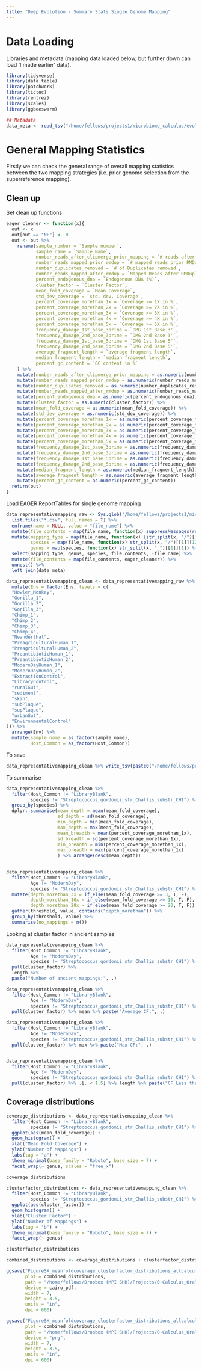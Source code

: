 ```yaml
---
title: "Deep Evolution - Summary Stats Single Genome Mapping"
---
```


# Data Loading

Libraries and metadata (mapping data loaded below, but further down can load
'I made earlier' data).

```r
library(tidyverse)
library(data.table)
library(patchwork)
library(tictoc)
library(rentrez)
library(scales)
library(ggbeeswarm)

## Metadata
data_meta <- read_tsv("/home/fellows/projects1/microbiome_calculus/evolution/00-documentation.backup/17-Deep_Sequencing_HumanFiltering_Results_20190307.tsv")
```

# General Mapping Statistics

Firstly we can check the general range of overall mapping statistics between
the two mapping strategies (i.e. prior genome selection from the superreference
mapping).

## Clean up

Set clean up functions

```r
eager_cleaner <- function(x){
  out <- x
  out[out == "NF"] <- 0
  out <- out %>%
    rename(sample_number = `Sample number`,
           sample_name = `Sample Name`,
           number_reads_after_clipmerge_prior_mapping = `# reads after C&M prior mapping`,
           number_reads_mapped_prior_rmdup = `# mapped reads prior RMDup`,
           number_duplicates_removed = `# of Duplicates removed`,
           number_reads_mapped_after_rmdup = `Mapped Reads after RMDup`,
           percent_endogenous_dna = `Endogenous DNA (%)`,
           cluster_factor = `Cluster Factor`,
           mean_fold_coverage = `Mean Coverage`,
           std_dev_coverage = `std. dev. Coverage`,
           percent_coverage_morethan_1x = `Coverage >= 1X in %`,
           percent_coverage_morethan_2x = `Coverage >= 2X in %`,
           percent_coverage_morethan_3x = `Coverage >= 3X in %`,
           percent_coverage_morethan_4x = `Coverage >= 4X in %`,
           percent_coverage_morethan_5x = `Coverage >= 5X in %`,
           frequency_damage_1st_base_3prime = `DMG 1st Base 3'`,
           frequency_damage_2nd_base_3prime = `DMG 2nd Base 3'`,
           frequency_damage_1st_base_5prime = `DMG 1st Base 5'`,
           frequency_damage_2nd_base_5prime = `DMG 2nd Base 5'`,
           average_fragment_length = `average fragment length`,
           median_fragment_length = `median fragment length`,
           percent_gc_content = `GC content in %`
    ) %>%
    mutate(number_reads_after_clipmerge_prior_mapping = as.numeric(number_reads_after_clipmerge_prior_mapping)) %>%
    mutate(number_reads_mapped_prior_rmdup = as.numeric(number_reads_mapped_prior_rmdup)) %>%
    mutate(number_duplicates_removed = as.numeric(number_duplicates_removed)) %>% 
    mutate(number_reads_mapped_after_rmdup = as.numeric(number_reads_mapped_after_rmdup)) %>% 
    mutate(percent_endogenous_dna = as.numeric(percent_endogenous_dna)) %>% 
    mutate(cluster_factor = as.numeric(cluster_factor)) %>%
    mutate(mean_fold_coverage = as.numeric(mean_fold_coverage)) %>%
    mutate(std_dev_coverage = as.numeric(std_dev_coverage)) %>%
    mutate(percent_coverage_morethan_1x = as.numeric(percent_coverage_morethan_1x)) %>%
    mutate(percent_coverage_morethan_2x = as.numeric(percent_coverage_morethan_2x)) %>%
    mutate(percent_coverage_morethan_3x = as.numeric(percent_coverage_morethan_3x)) %>%
    mutate(percent_coverage_morethan_4x = as.numeric(percent_coverage_morethan_4x)) %>%
    mutate(percent_coverage_morethan_5x = as.numeric(percent_coverage_morethan_5x)) %>%
    mutate(frequency_damage_1st_base_3prime = as.numeric(frequency_damage_1st_base_3prime)) %>%
    mutate(frequency_damage_2nd_base_3prime = as.numeric(frequency_damage_2nd_base_3prime)) %>%
    mutate(frequency_damage_1st_base_5prime = as.numeric(frequency_damage_1st_base_5prime)) %>%
    mutate(frequency_damage_2nd_base_5prime = as.numeric(frequency_damage_2nd_base_5prime)) %>%
    mutate(median_fragment_length = as.numeric(median_fragment_length)) %>%
    mutate(average_fragment_length = as.numeric(average_fragment_length)) %>%
    mutate(percent_gc_content = as.numeric(percent_gc_content))
  return(out)
}

```


Load EAGER ReportTables for single genome mapping

```r
data_representativemapping_raw <- Sys.glob("/home/fellows/projects1/microbiome_calculus/evolution/04-analysis/deep/eager/initial_single_genome/output/*") %>%
  list.files("*.csv", full.names = T) %>%
  enframe(name = NULL, value = "file_name") %>%
  mutate(file_contents = map(file_name, function(x) suppressMessages(read_csv(x)))) %>%
  mutate(mapping_type = map(file_name, function(x) {str_split(x, "/")[[1]][10]}) %>% unlist,
         species = map(file_name, function(x) str_split(x, "/")[[1]][12]) %>% unlist,
         genus = map(species, function(x) str_split(x, "_")[[1]][1]) %>% unlist) %>%
  select(mapping_type, genus, species, file_contents, -file_name) %>%
  mutate(file_contents = map(file_contents, eager_cleaner)) %>%
  unnest() %>%
  left_join(data_meta)

data_representativemapping_clean <- data_representativemapping_raw %>% 
  mutate(Env = factor(Env, levels = c(
  "Howler_Monkey",
  "Gorilla_1",
  "Gorilla_2",
  "Gorilla_3",
  "Chimp_1",
  "Chimp_2",
  "Chimp_3",
  "Chimp_4",
  "Neanderthal",
  "PreagriculturalHuman_1",
  "PreagriculturalHuman_2",
  "PreantibioticHuman_1",
  "PreantibioticHuman_2",
  "ModernDayHuman_1",
  "ModernDayHuman_2",
  "ExtractionControl",
  "LibraryControl",
  "ruralGut",
  "sediment",
  "skin",
  "subPlaque",
  "supPlaque",
  "urbanGut",
  "EnvironmentalControl"
))) %>%
  arrange(Env) %>%
  mutate(sample_name = as_factor(sample_name),
         Host_Common = as_factor(Host_Common))
```

To save

```r
data_representativemapping_clean %>% write_tsv(paste0("/home/fellows/projects1/microbiome_calculus/evolution/04-analysis/deep/eager/initial_single_genome/output/aggregated_eagerresults_", format(Sys.Date(), "%Y%m%d"),".tsv"))
```


To summarise

```r
data_representativemapping_clean %>% 
  filter(Host_Common != "LibraryBlank",
         species != "Streptococcus_gordonii_str_Challis_substr_CH1") %>%
  group_by(species) %>% 
  dplyr::summarise(mean_depth = mean(mean_fold_coverage), 
                   sd_depth = sd(mean_fold_coverage), 
                   min_depth = min(mean_fold_coverage),
                   max_depth = max(mean_fold_coverage),
                   mean_breadth = mean(percent_coverage_morethan_1x), 
                   sd_breadth = sd(percent_coverage_morethan_1x), 
                   min_breadth = min(percent_coverage_morethan_1x),
                   max_breadth = max(percent_coverage_morethan_1x)
                   ) %>% arrange(desc(mean_depth))
                   

```

```r
data_representativemapping_clean %>% 
  filter(Host_Common != "LibraryBlank",
         Age != "ModernDay",
         species != "Streptococcus_gordonii_str_Challis_substr_CH1") %>%
  mutate(depth_morethan_3x = if_else(mean_fold_coverage >= 3, T, F),
         depth_morethan_10x = if_else(mean_fold_coverage >= 10, T, F),
         depth_morethan_20x = if_else(mean_fold_coverage >= 20, T, F)) %>%
  gather(threshold, value, contains("depth_morethan")) %>%
  group_by(threshold, value) %>%
  summarise(no_mappings = n())
```

Looking at cluster factor in ancient samples

```r
data_representativemapping_clean %>% 
  filter(Host_Common != "LibraryBlank",
         Age != "ModernDay",
         species != "Streptococcus_gordonii_str_Challis_substr_CH1") %>%
  pull(cluster_factor) %>% 
  length %>% 
  paste("Number of ancient mappings:", .)

data_representativemapping_clean %>% 
  filter(Host_Common != "LibraryBlank",
         Age != "ModernDay",
         species != "Streptococcus_gordonii_str_Challis_substr_CH1") %>% 
  pull(cluster_factor) %>% mean %>% paste("Average CF:", .)

data_representativemapping_clean %>% 
  filter(Host_Common != "LibraryBlank",
         Age != "ModernDay",
         species != "Streptococcus_gordonii_str_Challis_substr_CH1") %>% 
  pull(cluster_factor) %>% max %>% paste("Max CF:", .)


data_representativemapping_clean %>% 
  filter(Host_Common != "LibraryBlank",
         Age != "ModernDay",
         species != "Streptococcus_gordonii_str_Challis_substr_CH1") %>% 
  pull(cluster_factor) %>% .[. < 1.5] %>% length %>% paste("CF Less than 1.5:", .)
```

## Coverage distributions

```r
coverage_distributions <- data_representativemapping_clean %>% 
  filter(Host_Common != "LibraryBlank",
         species != "Streptococcus_gordonii_str_Challis_substr_CH1") %>%
  ggplot(aes(mean_fold_coverage)) +
  geom_histogram() +
  xlab("Mean Fold Coverage") +
  ylab("Number of Mappings") +
  labs(tag = "a") +
  theme_minimal(base_family = "Roboto", base_size = 7) + 
  facet_wrap(~ genus, scales = "free_x")

coverage_distributions

clusterfactor_distributions <- data_representativemapping_clean %>% 
  filter(Host_Common != "LibraryBlank",
         species != "Streptococcus_gordonii_str_Challis_substr_CH1") %>%
  ggplot(aes(cluster_factor)) +
  geom_histogram() +
  xlab("Cluster Factor") +
  ylab("Number of Mappings") +
  labs(tag = "b") +
  theme_minimal(base_family = "Roboto", base_size = 7) + 
  facet_wrap(~ genus)

clusterfactor_distributions

combined_distributions <- coverage_distributions + clusterfactor_distributions + plot_layout(nrow = 1)

ggsave("FigureSX_meanfoldcoverage_clusterfactor_distributions_allcalculussamples_noblanks.pdf", 
       plot = combined_distributions, 
       path = "/home/fellows/Dropbox (MPI SHH)/Projects/0-Calculus_Oral_Evolution/1-Oral_Deep_Evolution/06-manuscripts/SupplementaryFigures/Phylogenies_MappingStatistics", 
       device = cairo_pdf, 
       width = 7, 
       height = 3.5, 
       units = "in", 
       dpi = 600)

ggsave("FigureSX_meanfoldcoverage_clusterfactor_distributions_allcalculussamples_noblanks.png", 
       plot = combined_distributions, 
       path = "/home/fellows/Dropbox (MPI SHH)/Projects/0-Calculus_Oral_Evolution/1-Oral_Deep_Evolution/06-manuscripts/SupplementaryFigures/Phylogenies_MappingStatistics", 
       device = "png", 
       width = 7, 
       height = 3.5, 
       units = "in", 
       dpi = 600)

```

